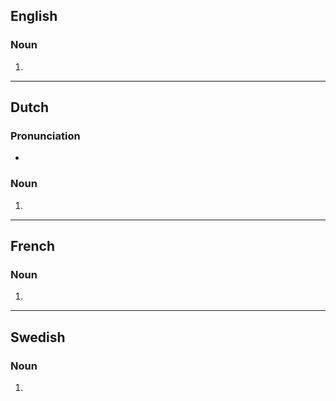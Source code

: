 {{also|Revolvers|revòlvers}}

==English==

===Noun===
{{head|en|noun plural form}}

# {{plural of|revolver|lang=en}}

----

==Dutch==

===Pronunciation===
* {{audio|Nl-revolvers.ogg|Audio|lang=nl}}

===Noun===
{{head|nl|noun plural form}}

# {{nl-noun form of|pl|revolver}}

----

==French==

===Noun===
{{head|fr|noun plural form|g=m}}

# {{plural of|revolver|lang=fr}}

----

==Swedish==

===Noun===
{{head|sv|noun form}}

# {{sv-noun-form-indef-gen|revolver}}
